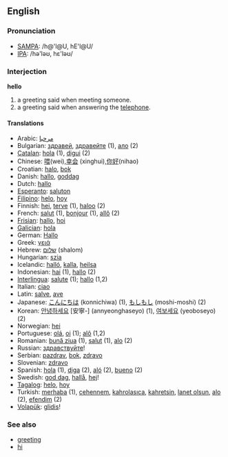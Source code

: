 ==English==

===Pronunciation===
*[[w:SAMPA|SAMPA]]: /h@'l@U, hE'l@U/
*[[w:IPA|IPA]]: /hə'ləʊ, hε'ləʊ/

===Interjection===
'''hello'''

#a greeting said when meeting someone.
#a greeting said when answering the [[telephone]].

====Translations====
*Arabic: [[مرحبا]]
*Bulgarian: [[здравей]], [[здравейте]] (1), [[ало]] (2)
*[[Catalan]]: [[hola]] (1), [[digui]] (2)
*Chinese: [[喂]](wei),[[幸会]] (xinghui),[[你好]](nihao)
*Croatian: [[halo]], [[bok]]
*Danish: [[hallo]], [[goddag]]
*Dutch: [[hallo]]
*[[Esperanto]]: [[saluton]]
*[[Filipino]]: [[helo]], [[hoy]]
*Finnish: [[hei]], [[terve]] (1), [[haloo]] (2)
*French: [[salut]] (1), [[bonjour]] (1), [[allô]] (2)
*[[Frisian]]: [[hallo]], [[hoi]]
*[[Galician]]: [[hola]]
*German: [[Hallo]]
*Greek: [[γειά]]
*Hebrew: [[שלום]] (shalom)
*Hungarian: [[szia]]
*Icelandic: [[halló]], [[kalla]], [[heilsa]]
*Indonesian: [[hai]] (1), [[hallo]] (2)
*[[Interlingua]]: [[salute]] (1); [[hallo]] (1,2)
*Italian: [[ciao]]
*Latin: [[salve]], [[ave]]
*Japanese: [[こんにちは]] (konnichiwa) (1), [[もしもし]] (moshi-moshi) (2)
*Korean: [[안녕하세요]] [安寧-] (annyeonghaseyo) (1), [[여보세요]] (yeoboseyo) (2)
*Norwegian: [[hei]]
*Portuguese: [[olá]], [[oi]] (1); [[alô]] (1,2)
*Romanian: [[bună ziua]] (1), [[salut]] (1), [[alo]] (2) 
*Russian: [[здравствуйте]]!
*Serbian: [[pazdrav]], [[bok]], [[zdravo]]
*Slovenian: [[zdravo]]
*Spanish: [[hola]] (1), [[diga]] (2), [[aló]] (2), [[bueno]] (2)
*Swedish: [[god dag]], [[hallå]], [[hej]]!
*[[Tagalog]]: [[helo]], [[hoy]]
*Turkish: [[merhaba]] (1), [[cehennem]], [[kahrolasıca]], [[kahretsin]], [[lanet olsun]], [[alo]] (2), [[efendim]] (2)
*[[Volapük]]: [[glidis]]!

=== See also ===
*[[greeting]]
*[[hi]]